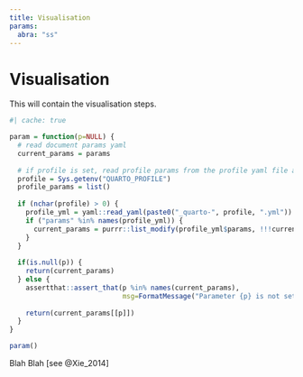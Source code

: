 ```yaml
---
title: Visualisation
params:
  abra: "ss"
---
```


# Visualisation

This will contain the visualisation steps.

```r
#| cache: true

param = function(p=NULL) {
  # read document params yaml
  current_params = params
  
  # if profile is set, read profile params from the profile yaml file and merge
  profile = Sys.getenv("QUARTO_PROFILE")
  profile_params = list()
  
  if (nchar(profile) > 0) {
    profile_yml = yaml::read_yaml(paste0("_quarto-", profile, ".yml"))
    if ("params" %in% names(profile_yml)) {
      current_params = purrr::list_modify(profile_yml$params, !!!current_params)
    }
  }
  
  if(is.null(p)) {
    return(current_params)
  } else {
    assertthat::assert_that(p %in% names(current_params),
                            msg=FormatMessage("Parameter {p} is not set."))
    
    return(current_params[[p]])
  }
}

param()

```


Blah Blah [see @Xie_2014]
